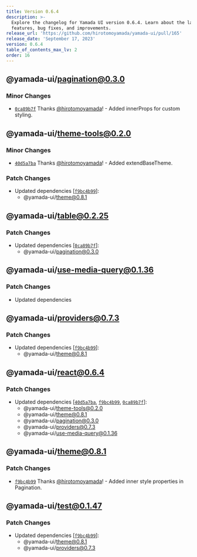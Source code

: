 ```yaml
---
title: Version 0.6.4
description: >-
  Explore the changelog for Yamada UI version 0.6.4. Learn about the latest
  features, bug fixes, and improvements.
release_url: 'https://github.com/hirotomoyamada/yamada-ui/pull/165'
release_date: 'September 17, 2023'
version: 0.6.4
table_of_contents_max_lv: 2
order: 16
---
```


## @yamada-ui/pagination@0.3.0

### Minor Changes

- [`0ca89b7f`](https://github.com/hirotomoyamada/yamada-ui/commit/0ca89b7f7d0921846b67235e0cb4907c6abc9c3c) Thanks [@hirotomoyamada](https://github.com/hirotomoyamada)! - Added innerProps for custom styling.

## @yamada-ui/theme-tools@0.2.0

### Minor Changes

- [`40d5a7ba`](https://github.com/hirotomoyamada/yamada-ui/commit/40d5a7ba1a574fbf83f17fcf4583c4df3d8202eb) Thanks [@hirotomoyamada](https://github.com/hirotomoyamada)! - Added extendBaseTheme.

### Patch Changes

- Updated dependencies \[[`f9bc4b99`](https://github.com/hirotomoyamada/yamada-ui/commit/f9bc4b99d95fd6669700a742f935e31848c82e57)]:
  - @yamada-ui/theme@0.8.1

## @yamada-ui/table@0.2.25

### Patch Changes

- Updated dependencies \[[`0ca89b7f`](https://github.com/hirotomoyamada/yamada-ui/commit/0ca89b7f7d0921846b67235e0cb4907c6abc9c3c)]:
  - @yamada-ui/pagination@0.3.0

## @yamada-ui/use-media-query@0.1.36

### Patch Changes

- Updated dependencies

## @yamada-ui/providers@0.7.3

### Patch Changes

- Updated dependencies \[[`f9bc4b99`](https://github.com/hirotomoyamada/yamada-ui/commit/f9bc4b99d95fd6669700a742f935e31848c82e57)]:
  - @yamada-ui/theme@0.8.1

## @yamada-ui/react@0.6.4

### Patch Changes

- Updated dependencies \[[`40d5a7ba`](https://github.com/hirotomoyamada/yamada-ui/commit/40d5a7ba1a574fbf83f17fcf4583c4df3d8202eb), [`f9bc4b99`](https://github.com/hirotomoyamada/yamada-ui/commit/f9bc4b99d95fd6669700a742f935e31848c82e57), [`0ca89b7f`](https://github.com/hirotomoyamada/yamada-ui/commit/0ca89b7f7d0921846b67235e0cb4907c6abc9c3c)]:
  - @yamada-ui/theme-tools@0.2.0
  - @yamada-ui/theme@0.8.1
  - @yamada-ui/pagination@0.3.0
  - @yamada-ui/providers@0.7.3
  - @yamada-ui/use-media-query@0.1.36

## @yamada-ui/theme@0.8.1

### Patch Changes

- [`f9bc4b99`](https://github.com/hirotomoyamada/yamada-ui/commit/f9bc4b99d95fd6669700a742f935e31848c82e57) Thanks [@hirotomoyamada](https://github.com/hirotomoyamada)! - Added inner style properties in Pagination.

## @yamada-ui/test@0.1.47

### Patch Changes

- Updated dependencies \[[`f9bc4b99`](https://github.com/hirotomoyamada/yamada-ui/commit/f9bc4b99d95fd6669700a742f935e31848c82e57)]:
  - @yamada-ui/theme@0.8.1
  - @yamada-ui/providers@0.7.3
